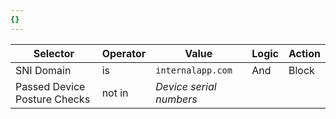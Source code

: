 ```yaml
---
{}
---
```


| Selector                     | Operator | Value                   | Logic | Action |
| ---------------------------- | -------- | ----------------------- | ----- | ------ |
| SNI Domain                   | is       | `internalapp.com`       | And   | Block  |
| Passed Device Posture Checks | not in   | _Device serial numbers_ |       |        |
